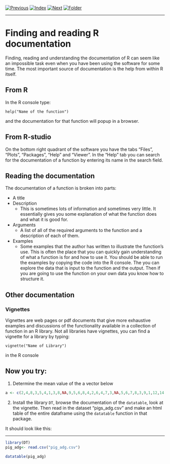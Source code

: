 [![Previous](../../img/previous.png)](../../day1/lesson8/lesson8_1.html)
[![Index](../../img/home.png)](../../index.html)
[![Next](../../img/next.png)](../lesson19/lesson10_1.html)
[![Folder](../../img/folder.png)](./)

---

# Finding and reading R documentation

Finding, reading and understanding the documentation of R can seem
like an impossible task even when you have been using the software for
some time. The most important source of documentation is the help from
within R itself.

## From R

In the R console type:

`help("Name of the function")`

and the documentation for that function will popup in a browser.


## From R-studio

On the bottom right quadrant of the software you have the tabs "Files",
"Plots", "Packages", "Help" and "Viewer". In the "Help" tab you can
search for the documentation of a function by entering its name in the
search field.


## Reading the documentation

The documentation of a function is broken into parts:

* A title
* Description
    * This is sometimes lots of information and sometimes very
      little. It essentially gives you some explanation of what the
      function does and what it is good for.
* Arguments
    * A list of all of the required arguments to the function and a
      description of each of them.
* Examples
    * Some examples that the author has written to illustrate the
      function's use. This is often the place that you can quickly
      gain understanding of what a function is for and how to use it.
	  You should be able to run the examples by copying the code into
      the R console. The you can explore the data that is input to the
      function and the output. Then if you are going to use the
      function on your own data you know how to structure it.

## Other documentation

### Vignettes

Vignettes are web pages or pdf documents that give more exhaustive
examples and discussions of the functionality available in a
collection of function in an R library. Not all libraries have
vignettes, you can find a vignette for a library  by typing:

`vignette("Name of Library")`

in the R console

## Now you try:

1. Determine the mean value of the a vector below

```r

a <- c(2,4,8,3,5,4,1,3,8,NA,9,5,6,8,4,2,6,4,7,3,NA,5,6,7,8,3,9,1,12,14,100,0,NA)

```

2. Install the library `DT`, browse the documentation of the
`datatable`, look at the vignette. Then read in the dataset
"pigs_adg.csv" and make an html table of the entire dataframe using
the `datatable` function in that package.

It should look like this:

----

```r
library(DT)
pig_adg<- read.csv("pig_adg.csv")

datatable(pig_adg)

```
